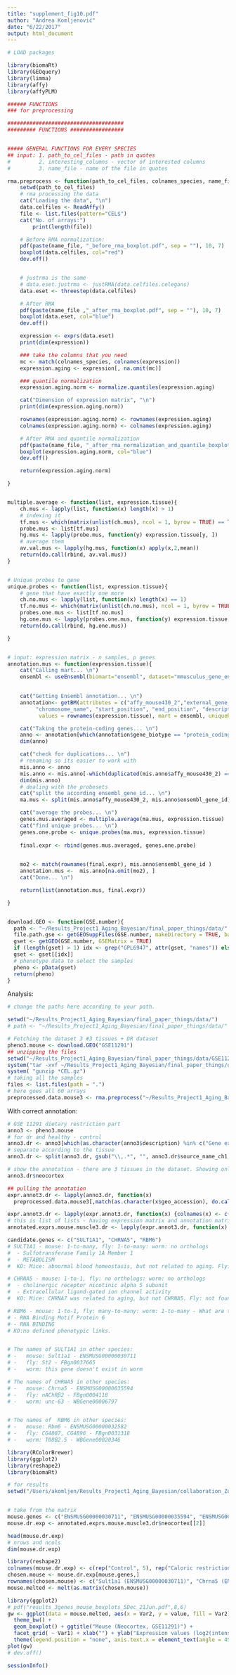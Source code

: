 ```yaml
---
title: "supplement_fig10.pdf"
author: "Andrea Komljenović"
date: "6/22/2017"
output: html_document
---
```


```r

# LOAD packages

library(biomaRt)
library(GEOquery)
library(limma)
library(affy)
library(affyPLM)

###### FUNCTIONS
### for preprocessing

#####################################
######### FUNCTIONS #################


##### GENERAL FUNCTIONS FOR EVERY SPECIES
## input: 1. path_to_cel_files - path in quotes
#		  2. interesting_columns - vector of interested columns		
#		  3. name_file - name of the file in quotes		

rma.preprocess <- function(path_to_cel_files, colnames_species, name_file){
	setwd(path_to_cel_files)
	# rma processing the data
	cat("Loading the data", "\n")
	data.celfiles <- ReadAffy()
	file <- list.files(pattern="CEL$")
	cat("No. of arrays:")
		print(length(file))

	# Before RMA normalization:
	pdf(paste(name_file, "_before_rma_boxplot.pdf", sep = ""), 10, 7)
	boxplot(data.celfiles, col="red")
	dev.off()


	# justrma is the same
	# data.eset.justrma <- justRMA(data.celfiles.celegans)
	data.eset <- threestep(data.celfiles)

	# After RMA
	pdf(paste(name_file ,"_after_rma_boxplot.pdf", sep = ""), 10, 7)
	boxplot(data.eset, col="blue")
	dev.off()

	expression <- exprs(data.eset)
    print(dim(expression))

	### take the columns that you need
	mc <- match(colnames_species, colnames(expression))
	expression.aging <- expression[, na.omit(mc)]

	### quantile normalization 
	expression.aging.norm <- normalize.quantiles(expression.aging)

	cat("Dimension of expression matrix", "\n")
	print(dim(expression.aging.norm))

	rownames(expression.aging.norm) <- rownames(expression.aging)
	colnames(expression.aging.norm) <- colnames(expression.aging)

	# After RMA and quantile normalization
	pdf(paste(name_file, "_after_rma_normalization_and_quantile_boxplot.pdf", sep = ""), 10, 7)
	boxplot(expression.aging.norm, col="blue")
	dev.off()

	return(expression.aging.norm)

}


multiple.average <- function(list, expression.tissue){
	ch.mus <- lapply(list, function(x) length(x) > 1)
	# indexing it
	tf.mus <- which(matrix(unlist(ch.mus), ncol = 1, byrow = TRUE) == TRUE)
	probe.mus <- list[tf.mus]
	hg.mus <- lapply(probe.mus, function(y) expression.tissue[y, ])
	# average them
	av.val.mus <- lapply(hg.mus, function(x) apply(x,2,mean))
	return(do.call(rbind, av.val.mus))
}


# Unique probes to gene
unique.probes <- function(list, expression.tissue){
	# gene that have exactly one more
	ch.no.mus <- lapply(list, function(x) length(x) == 1)
	tf.no.mus <- which(matrix(unlist(ch.no.mus), ncol = 1, byrow = TRUE) == TRUE)
	probes.one.mus <- list[tf.no.mus]
	hg.one.mus <- lapply(probes.one.mus, function(y) expression.tissue[y, ])
	return(do.call(rbind, hg.one.mus)) 

}


# input: expression matrix - n samples, p genes
annotation.mus <- function(expression.tissue){
	cat("Calling mart... \n")
	ensembl <- useEnsembl(biomart="ensembl", dataset="mmusculus_gene_ensembl", version = 85)
	

	cat("Getting Ensembl annotation... \n")
	annotation<- getBM(attributes = c("affy_mouse430_2","external_gene_name","ensembl_gene_id", "entrezgene",
		 "chromosome_name", "start_position", "end_position", "description", "gene_biotype"), filters=c("affy_mouse430_2"),
          values = rownames(expression.tissue), mart = ensembl, uniqueRows = TRUE)

	cat("Taking the protein-coding genes... \n")
	anno <- annotation[which(annotation$gene_biotype == "protein_coding"),]
	dim(anno)

	cat("check for duplications... \n")
	# renaming so its easier to work with
	mis.anno <- anno
	mis.anno <- mis.anno[-which(duplicated(mis.anno$affy_mouse430_2) == "TRUE"),]
	dim(mis.anno)
	# dealing with the probesets
	cat("split the according ensembl_gene_id... \n")
	ma.mus <- split(mis.anno$affy_mouse430_2, mis.anno$ensembl_gene_id) 

	cat("average the probes... \n")
	genes.mus.averaged <- multiple.average(ma.mus, expression.tissue)
	cat("find unique probes... \n")
	genes.one.probe <- unique.probes(ma.mus, expression.tissue)
	
	final.expr <- rbind(genes.mus.averaged, genes.one.probe)
	

	mo2 <- match(rownames(final.expr), mis.anno$ensembl_gene_id )
	annotation.mus <-  mis.anno[na.omit(mo2), ]
	cat("Done... \n")

	return(list(annotation.mus, final.expr))

}


download.GEO <- function(GSE.number){
  path <- "~/Results_Project1_Aging_Bayesian/final_paper_things/data/"
  file.path.gse <- getGEOSuppFiles(GSE.number, makeDirectory = TRUE, baseDir = path)
  gset <- getGEO(GSE.number, GSEMatrix = TRUE)
  if (length(gset) > 1) idx <- grep("GPL6947", attr(gset, "names")) else idx <- 1
  gset <- gset[[idx]]
  # phenotype data to select the samples
  pheno <- pData(gset)
  return(pheno)
}

```

Analysis:

```r

# change the paths here according to your path.

setwd("~/Results_Project1_Aging_Bayesian/final_paper_things/data/")
# path <- "~/Results_Project1_Aging_Bayesian/final_paper_things/data/"

# Fetching the dataset 3 #3 tissues + DR dataset
pheno3.mouse <- download.GEO("GSE11291")
## unzipping the files
setwd("~/Results_Project1_Aging_Bayesian/final_paper_things/data/GSE11291/")
system("tar -xvf ~/Results_Project1_Aging_Bayesian/final_paper_things/data/GSE11291/GSE11291_RAW.tar")
system( "gunzip *CEL.gz")
# taking all the samples
files <- list.files(path = ".")
# here goes all 60 arrays
preprocessed.data.mouse3 <- rma.preprocess("~/Results_Project1_Aging_Bayesian/final_paper_things/data/GSE11291/", files, "Mouse GSE11291")
```

With correct annotation:

```r
# GSE 11291 dietary restriction part
anno3 <- pheno3.mouse
# for dr and healthy - control
anno3.dr <- anno3[which(as.character(anno3$description) %in% c("Gene expression of old calorie-restricted mice", "Gene expression of old control mice")),]
# separate according to the tissue
anno3.dr <- split(anno3.dr, gsub("\\,.*", "", anno3.dr$source_name_ch1, perl = TRUE))

# show the annotation - there are 3 tissues in the dataset. Showing only neocortex.
anno3.dr$neocortex

## pulling the annotation
expr.annot3.dr <- lapply(anno3.dr, function(x)
  preprocessed.data.mouse3[,match(as.character(x$geo_accession), do.call(c, lapply(strsplit(colnames(preprocessed.data.mouse3), "\\.CEL"), function(x) x[1])))])

expr.annot3.dr <- lapply(expr.annot3.dr, function(x) {colnames(x) <- c(rep("H", 5), rep("CR", 5)); x})
# this is list of lists - having expression matrix and annotation matrix as objects per tissue
annotated.exprs.mouse.muscle3.dr <- lapply(expr.annot3.dr, function(x) annotation.mus(x)) 
```

```r
candidate.genes <- c("SULT1A1", "CHRNA5", "RBM6")
# SULT1A1 - mouse: 1-to-many, fly: 1-to-many: worm: no orthologs
#  - Sulfotransferase Family 1A Member 1
#  - METABOLISM
#  KO: Mice: abnormal blood homeostasis, but not related to aging. Fly: not found

# CHRNA5 - mouse: 1-to-1, fly: no orthologs: worm: no orthologs
#  - cholinergic receptor nicotinic alpha 5 subunit
#  - Extracellular ligand-gated ion channel activity
#  KO: Mice: CHRNA7 was related to aging, but not CHRNA5. Fly: not found

# RBM6 - mouse: 1-to-1, fly: many-to-many: worm: 1-to-many - What are the names of those in other species
# - RNA Binding Motif Protein 6
# - RNA BINDING
# KO:no defined phenotypic links.


# The names of SULT1A1 in other species:
# -   mouse: Sult1a1 - ENSMUSG00000030711
# -   fly: St2 - FBgn0037665
# -   worm: this gene doesn't exist in worm

# The names of CHRNA5 in other species:
# -   mouse: Chrna5 - ENSMUSG00000035594
# -   fly: nAChRβ2 - FBgn0004118
# -   worm: unc-63 - WBGene00006797


# The names of  RBM6 in other species:
# -   mouse: Rbm6 - ENSMUSG00000032582
# -   fly: CG4887, CG4896 - FBgn0031318
# -   worm: T08B2.5 - WBGene00020346
```



```r
library(RColorBrewer)
library(ggplot2)
library(reshape2)
library(biomaRt)

# for results
setwd("/Users/akomljen/Results_Project1_Aging_Bayesian/collaboration_Zoltan_Aaron/")


# take from the matrix
mouse.genes <- c("ENSMUSG00000030711", "ENSMUSG00000035594", "ENSMUSG00000032582")
mouse.dr.exp <- annotated.exprs.mouse.muscle3.dr$neocortex[[2]]

head(mouse.dr.exp)
# nrows and ncols
dim(mouse.dr.exp)
```

```r
library(reshape2)
colnames(mouse.dr.exp) <- c(rep("Control", 5), rep("Caloric restriction", 5))
chosen.mouse <- mouse.dr.exp[mouse.genes,]
rownames(chosen.mouse) <- c("Sult1a1 (ENSMUSG00000030711)", "Chrna5 (ENSMUSG00000035594)", "Rbm6 (ENSMUSG00000032582)")
mouse.melted <- melt(as.matrix(chosen.mouse))

library(ggplot2)
# pdf("results_3genes_mouse_boxplots_5Dec_21Jun.pdf",8,6)
gw <- ggplot(data = mouse.melted, aes(x = Var2, y = value, fill = Var2)) +
  theme_bw() +
  geom_boxplot() + ggtitle("Mouse (Neocortex, GSE11291)") +
  facet_grid( ~ Var1) + xlab("") + ylab("Expression values (log2(intensities))")  + scale_fill_brewer(palette = "Paired") +
  theme(legend.position = "none", axis.text.x = element_text(angle = 45, hjust = 1))
plot(gw)
# dev.off()

```


```r
sessionInfo()
```

